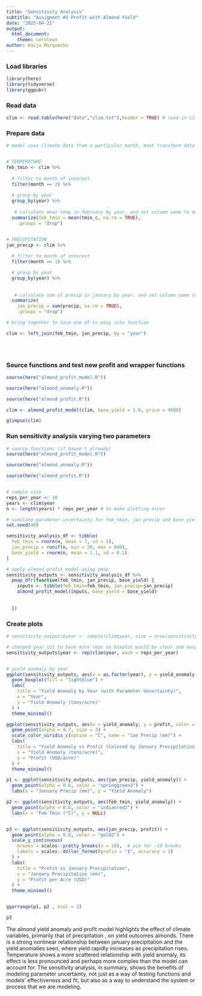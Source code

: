 ```yaml
---
title: "Sensitivity Analysis"
subtitle: "Assigment #3 Profit with Almond Yield"
date: "2025-04-21"
output:
  html_document:
    theme: cerulean
author: Kaiju Morquecho
---
```



### Load libraries
```r
library(here)
library(tidyverse)
library(ggpubr)
```

### Read data
```r
clim <- read.table(here("data","clim.txt"),header = TRUE) # read in climate data 
```

### Prepare data
```r
# model uses climate data from a particular month, must transform data by summarizing daily data into monthly data


# TEMPERATURE
feb_tmin <- clim %>% 
  
  # filter to month of interest
  filter(month == 2) %>%
  
  # group by year
  group_by(year) %>% 
  
   # calculate mean temp in february by year, and set column name to match function parameter
  summarize(feb_tmin = mean(tmin_c, na.rm = TRUE),
    .groups = "drop") 


# PRECIPITATION
jan_precip <- clim %>%
  
  # filter to month of interest
  filter(month == 1) %>%  

  # group by year 
  group_by(year) %>%
  
  
   # calculate sum of precip in january by year, and set column name to match function parameter
  summarize(
    jan_precip = sum(precip, na.rm = TRUE),
    .groups = "drop")

# bring together to have one df to pass into function 

clim <- left_join(feb_tmin, jan_precip, by = "year")


 
```

### Source functions and test new profit and wrapper functions 
```r
source(here("almond_profit_model.R"))

source(here("almond_anomaly.R"))

source(here("almond_profit.R"))

clim <- almond_profit_model(clim, base_yield = 1.0, price = 4000)

glimpse(clim)
```

### Run sensitivity analysis varying two parameters
```r
# source functions (if haven't already)
source(here("almond_profit_model.R"))

source(here("almond_anomaly.R"))

source(here("almond_profit.R"))


# sample size 
reps_per_year <- 10
years <- clim$year
n <- length(years) * reps_per_year # to make plotting nicer 

# simulate parameter uncertainty for feb_tmin, jan_precip and base_yield
set.seed(40)

sensitivity_analysis_df <- tibble(
  feb_tmin = rnorm(n, mean = 7, sd = 1),
  jan_precip = runif(n, min = 30, max = 600),
  base_yield = rnorm(n, mean = 1.1, sd = 0.1)
)

# apply almond_profit_model using pmap
sensitivity_outputs <- sensitivity_analysis_df %>%
  pmap_dfr(function(feb_tmin, jan_precip, base_yield) {
    inputs <- tibble(feb_tmin=feb_tmin, jan_precip=jan_precip)
    almond_profit_model(inputs, base_yield = base_yield)
    
    
  })

```

### Create plots
```r
# sensitivity_outputs$year <- sample(clim$year, size = nrow(sensitivity_outputs), replace = TRUE)

# changed year col to have more reps so boxplot would be clear and easy to understand patterns  
sensitivity_outputs$year <- rep(clim$year, each = reps_per_year)


# yield anomaly by year 
ggplot(sensitivity_outputs, aes(x = as.factor(year), y = yield_anomaly, group = year)) +
  geom_boxplot(fill = "lightblue") +
  labs(
    title = "Yield Anomaly by Year (with Parameter Uncertainty)",
    x = "Year",
    y = "Yield Anomaly (tons/acre)"
  ) +
  theme_minimal()

ggplot(sensitivity_outputs, aes(x = yield_anomaly, y = profit, color = jan_precip)) +
  geom_point(alpha = 0.7, size = 3) +
  scale_color_viridis_c(option = "C", name = "Jan Precip (mm)") +
  labs(
    title = "Yield Anomaly vs Profit (Colored by January Precipitation)",
    x = "Yield Anomaly (tons/acre)",
    y = "Profit (USD/acre)"
  ) +
  theme_minimal()

```

```r
p1 <- ggplot(sensitivity_outputs, aes(jan_precip, yield_anomaly)) +
  geom_point(alpha = 0.6, color = "springgreen3") +
  labs(x = "January Precip (mm)", y = "Yield Anomaly")

p2 <- ggplot(sensitivity_outputs, aes(feb_tmin, yield_anomaly)) +
  geom_point(alpha = 0.6, color = "indianred2") +
  labs(x = "Feb Tmin (°C)", y = NULL)


p3 <- ggplot(sensitivity_outputs, aes(jan_precip, profit)) +
  geom_point(alpha = 0.6, color = "gold2") +
  scale_y_continuous(
    breaks = scales::pretty_breaks(n = 10),  # aim for ~10 breaks
    labels = scales::dollar_format(prefix = "$", accuracy = 1)
  ) +
  labs(
    title = "Profit vs January Precipitation",
    x = "January Precipitation (mm)",
    y = "Profit per Acre (USD)"
  ) +
  theme_minimal()


ggarrange(p1, p2 , ncol = 2)

p3
```


The almond yield anomaly and profit model highlights the effect of climate variables, primarily that of precipitation , on yield outcomes almonds. There is a strong nonlinear relationship between january precipitation and the yield anomalies seen, where yield rapidly increases as precipitation rises. Temperature shows a more scattered relationship with yield anomaly, its effect is less pronounced and perhaps more complex than the model can account for. The sensitivity analysis, in summary, shows the benefits of modeling parameter uncertainty, not just as a way of testing functions and models' effectiveness and fit, but also as a way to understand the system or process that we are modeling.